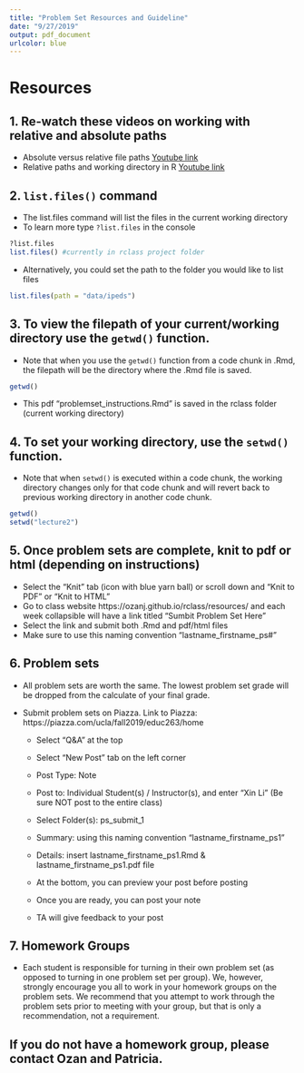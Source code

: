 ```yaml
---
title: "Problem Set Resources and Guideline"
date: "9/27/2019"
output: pdf_document
urlcolor: blue
---
```


# Resources 
## **1.** Re-watch these videos on working with relative and absolute paths  

  * Absolute versus relative file paths [Youtube link](https://www.youtube.com/watch?v=ephId3mYu9o)  
  * Relative paths and working directory in R [Youtube link](https://www.youtube.com/watch?v=fe6GA200dks)  
  
## **2.** `list.files()` command  
  * The list.files command will list the files in the current working directory  
  * To learn more type `?list.files` in the console 
```r
?list.files
list.files() #currently in rclass project folder
```
  * Alternatively, you could set the path to the folder you would like to list files
```r
list.files(path = "data/ipeds")
```
## **3.** To view the filepath of your current/working directory use the `getwd()` function.  
  * Note that when you use the `getwd()` function from a code chunk in .Rmd, the filepath will be the directory where the .Rmd file is saved. 
```r
getwd()
```
  * This pdf "problemset_instructions.Rmd" is saved in the rclass folder (current working directory)  
  
## **4.** To set your working directory, use the `setwd()` function.  
  * Note that when `setwd()` is executed within a code chunk, the working directory changes only for that code chunk and will revert back to previous working directory in another code chunk.  
  
```r
getwd()
setwd("lecture2")
```

## **5.** Once problem sets are complete, knit to pdf or html (depending on instructions)  

- Select the "Knit" tab (icon with blue yarn ball) or scroll down and "Knit to PDF" or "Knit to HTML" 
- Go to class website https://ozanj.github.io/rclass/resources/ and each week collapsible will have a link titled "Sumbit Problem Set Here"  
- Select the link and submit both .Rmd and pdf/html files  
- Make sure to use this naming convention "lastname_firstname_ps#" 

## **6.** Problem sets  

- All problem sets are worth the same. The lowest problem set grade will be dropped from the calculate of your final grade. 

- Submit problem sets on Piazza. Link to Piazza: https://piazza.com/ucla/fall2019/educ263/home

    - Select "Q&A" at the top
    
    - Select "New Post" tab on the left corner
    
    - Post Type: Note
    
    - Post to: Individual Student(s) / Instructor(s), and enter "Xin Li" (Be sure NOT post to the entire class)
    
    - Select Folder(s): ps_submit_1
    
    - Summary: using this naming convention "lastname_firstname_ps1"
    
    - Details: insert lastname_firstname_ps1.Rmd & lastname_firstname_ps1.pdf file
    
    - At the bottom, you can preview your post before posting
    
    - Once you are ready, you can post your note
    
    - TA will give feedback to your post
    

## **7.** Homework Groups  
- \textcolor{red}{\textbf{Clarification:}} Each student is responsible for turning in their own problem set (as opposed to turning in one problem set per group). We, however, strongly encourage you all to work in your homework groups on the problem sets. We recommend that you attempt to work through the problem sets prior to meeting with your group, but that is only a recommendation, not a requirement.


## If you do not have a homework group, please contact Ozan and Patricia. 



